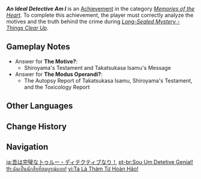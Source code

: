 {{Achievement Infobox
|id           = 84138
|order id     = 7310
|category     = Memories of the Heart
|description  = Correctly analyze the motives and the truth behind the crime the first time.
|requirements = Answer every question without guessing incorrectly during ''[[Long-Sealed Mystery]]''.
|primogems    = 5
|tracking     = 
|quest        = Trap 'Em by Storm
|hidden       = 1
}}
'''''An Ideal Detective Am I''''' is an [[Achievement]] in the category ''[[Memories of the Heart]]''. To complete this achievement, the player must correctly analyze the motives and the truth behind the crime during ''[[Long-Sealed Mystery#Things Clear Up|Long-Sealed Mystery - Things Clear Up]]''.

==Gameplay Notes==
* Answer for '''The Motive?''':
** Shiroyama's Testament and Takatsukasa Isamu's Message
* Answer for '''The Modus Operandi?''':
** The Autopsy Report of Takatsukasa Isamu, Shiroyama's Testament, and the Toxicology Report

==Other Languages==
{{Other Languages
|en      = An Ideal Detective Am I
|zhs     = 吾乃完美真探！
|zhs_rm  = Wú Nǎi Wánměi Zhēntàn!
|zht     = 吾乃完美真探！
|zht_rm  = Wú Nǎi Wánměi Zhēntàn!
|zh_tl   = I Am the Perfect True Detective!
|zh_note = {{zh|真探|rm=zhēntàn}} is a portmanteau of {{zh|真|zhēn|true,}} and {{zh|s=侦探|t=偵探|rm=zhēntàn|tl=detective.}}
|ja      = 吾は完璧なトゥルー・ディテクティブなり！
|ja_rm   = Ware wa Kanpeki-na Turuu Ditekutibu Nari!
|ja_tl   = I Am A Perfect True Detective!
|ko      = 이 몸이야말로 트루 디텍티브!
|ko_tl   = I Am A True Detective!
|es      = ¡Soy {{MC|m=un|f=una}} detective genial!
|es_tl   = I Am A Great Detective!
|fr      = Et c'est qui le meilleur détective du monde ?
|fr_tl   = And Who Is the World's Best Detective?
|ru      = Я - идеальный детектив!
|ru_tl   = I Am an Ideal Detective!
|th      = ฉันเป็นนักสืบที่สมบูรณ์แบบ!
|th_rm   = 
|th_tl   = 
|vi      = Ta Là Thám Tử Hoàn Hảo!
|vi_tl   = I Am the Perfect Detective!
|de      = Ich bin ein Meisterdetektiv!
|de_tl   = I am a Master Detective!
|id      = Aku, Detektif Jagoan!
|id_tl   = I, The Best Detective!
|pt      = Sou {{MC|m=Um|f=Uma}} Detetive Genial!
|pt_tl   = I'm a Genius Detective!
|tr      = Örnek Bir Dedektif miyim?
|tr_tl   = Am I An Exemplary Detective?
|it      = L'investigatore ideale son proprio io
|it_tl   = The Ideal Detective Truly Am I
}}

==Change History==
{{Change History|2.8}}

==Navigation==
{{Achievement Navbox|Memories of the Heart}}

[[ja:吾は完璧な卜ゥルー・ディテクティブなり！]]
[[pt-br:Sou Um Detetive Genial!]]
[[th:ฉันเป็นนักสืบที่สมบูรณ์แบบ!]]
[[vi:Ta Là Thám Tử Hoàn Hảo!]]